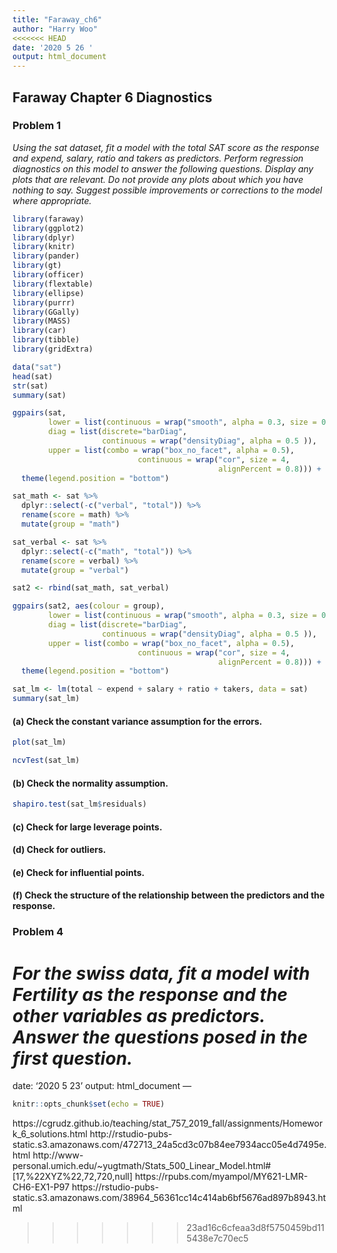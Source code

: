 ```yaml
---
title: "Faraway_ch6"
author: "Harry Woo"
<<<<<<< HEAD
date: '2020 5 26 '
output: html_document
---
```



## Faraway Chapter 6 Diagnostics
### Problem 1

_Using the sat dataset, fit a model with the total SAT score as the response and expend, salary, ratio and takers as predictors. Perform regression diagnostics on this model to answer the following questions. Display any plots that are relevant. Do not provide any plots about which you have nothing to say. Suggest possible improvements or corrections to the model where appropriate._


```r

library(faraway)
library(ggplot2)
library(dplyr)
library(knitr)
library(pander)
library(gt)
library(officer)
library(flextable)
library(ellipse) 
library(purrr)
library(GGally)
library(MASS)
library(car)
library(tibble)
library(gridExtra)

```

```r

data("sat")
head(sat)
str(sat)
summary(sat)

ggpairs(sat, 
        lower = list(continuous = wrap("smooth", alpha = 0.3, size = 0.1)),
        diag = list(discrete="barDiag", 
                    continuous = wrap("densityDiag", alpha = 0.5 )),
        upper = list(combo = wrap("box_no_facet", alpha = 0.5),
                            continuous = wrap("cor", size = 4,
                                              alignPercent = 0.8))) +
  theme(legend.position = "bottom")


```

```r

sat_math <- sat %>% 
  dplyr::select(-c("verbal", "total")) %>% 
  rename(score = math) %>% 
  mutate(group = "math")

sat_verbal <- sat %>% 
  dplyr::select(-c("math", "total")) %>% 
  rename(score = verbal) %>% 
  mutate(group = "verbal")

sat2 <- rbind(sat_math, sat_verbal)

ggpairs(sat2, aes(colour = group), 
        lower = list(continuous = wrap("smooth", alpha = 0.3, size = 0.1)),
        diag = list(discrete="barDiag", 
                    continuous = wrap("densityDiag", alpha = 0.5 )),
        upper = list(combo = wrap("box_no_facet", alpha = 0.5),
                            continuous = wrap("cor", size = 4,
                                              alignPercent = 0.8))) +
  theme(legend.position = "bottom")

```

```r

sat_lm <- lm(total ~ expend + salary + ratio + takers, data = sat)
summary(sat_lm)

```

#### (a) Check the constant variance assumption for the errors.

```r

plot(sat_lm)

ncvTest(sat_lm)

```


#### (b) Check the normality assumption.

```r

shapiro.test(sat_lm$residuals)

```

#### (c) Check for large leverage points.


#### (d) Check for outliers.


#### (e) Check for influential points.


#### (f) Check the structure of the relationship between the predictors and the response.



### Problem 4
_For the swiss data, fit a model with Fertility as the response and the other variables as predictors. Answer the questions posed in the first question._
=======
date: '2020 5 23 '
output: html_document
---

```r
knitr::opts_chunk$set(echo = TRUE)
```

https://cgrudz.github.io/teaching/stat_757_2019_fall/assignments/Homework_6_solutions.html
http://rstudio-pubs-static.s3.amazonaws.com/472713_24a5cd3c07b84ee7934acc05e4d7495e.html
http://www-personal.umich.edu/~yugtmath/Stats_500_Linear_Model.html#[17,%22XYZ%22,72,720,null]
https://rpubs.com/myampol/MY621-LMR-CH6-EX1-P97
https://rstudio-pubs-static.s3.amazonaws.com/38964_56361cc14c414ab6bf5676ad897b8943.html

>>>>>>> 23ad16c6cfeaa3d8f5750459bd115438e7c70ec5

